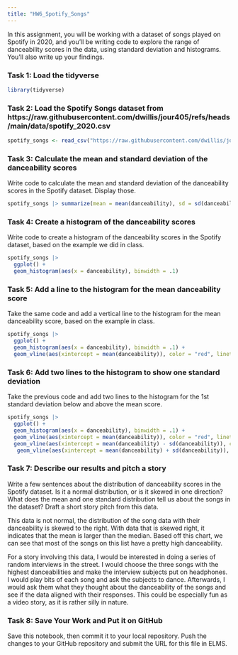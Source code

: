 ```yaml
---
title: "HW6_Spotify_Songs"
---
```


In this assignment, you will be working with a dataset of songs played on Spotify in 2020, and you'll be writing code to explore the range of danceability scores in the data, using standard deviation and histograms. You'll also write up your findings.

### Task 1: Load the tidyverse

```r
library(tidyverse)
```

### Task 2: Load the Spotify Songs dataset from https://raw.githubusercontent.com/dwillis/jour405/refs/heads/main/data/spotify_2020.csv

```r
spotify_songs <- read_csv("https://raw.githubusercontent.com/dwillis/jour405/refs/heads/main/data/spotify_2020.csv")

```

### Task 3: Calculate the mean and standard deviation of the danceability scores

Write code to calculate the mean and standard deviation of the danceability scores in the Spotify dataset. Display those.

```r
spotify_songs |> summarize(mean = mean(danceability), sd = sd(danceability))
```

### Task 4: Create a histogram of the danceability scores

Write code to create a histogram of the danceability scores in the Spotify dataset, based on the example we did in class.

```r
spotify_songs |> 
  ggplot() +
  geom_histogram(aes(x = danceability), binwidth = .1)

```

### Task 5: Add a line to the histogram for the mean danceability score

Take the same code and add a vertical line to the histogram for the mean danceability score, based on the example in class.

```r
spotify_songs |> 
  ggplot() +
  geom_histogram(aes(x = danceability), binwidth = .1) +
  geom_vline(aes(xintercept = mean(danceability)), color = "red", linetype = "dashed", size = 1) 

```


### Task 6: Add two lines to the histogram to show one standard deviation

Take the previous code and add two lines to the histogram for the 1st standard deviation below and above the mean score.

```r
spotify_songs |> 
  ggplot() +
  geom_histogram(aes(x = danceability), binwidth = .1) +
  geom_vline(aes(xintercept = mean(danceability)), color = "red", linetype = "dashed", size = 1) +
  geom_vline(aes(xintercept = mean(danceability) - sd(danceability)), color = "blue", linetype = "dashed", size = 1) +
   geom_vline(aes(xintercept = mean(danceability) + sd(danceability)), color = "blue", linetype = "dashed", size = 1) 

```

### Task 7: Describe our results and pitch a story

Write a few sentences about the distribution of danceability scores in the Spotify dataset. Is it a normal distribution, or is it skewed in one direction? What does the mean and one standard distribution tell us about the songs in the dataset? Draft a short story pitch from this data.

This data is not normal, the distribution of the song data with their danceability is skewed to the right. With data that is skewed right, it indicates that the mean is larger than the median. Based off this chart, we can see that most of the songs on this list have a pretty high danceability. 

For a story involving this data, I would be interested in doing a series of random interviews in the street. I would choose the three songs with the highest danceabilities and make the interview subjects put on headphones. I would play bits of each song and ask the subjects to dance. Afterwards, I would ask them what they thought about the danceability of the songs and see if the data aligned with their responses. This could be especially fun as a video story, as it is rather silly in nature. 



### Task 8: Save Your Work and Put it on GitHub

Save this notebook, then commit it to your local repository. Push the changes to your GitHub repository and submit the URL for this file in ELMS.

